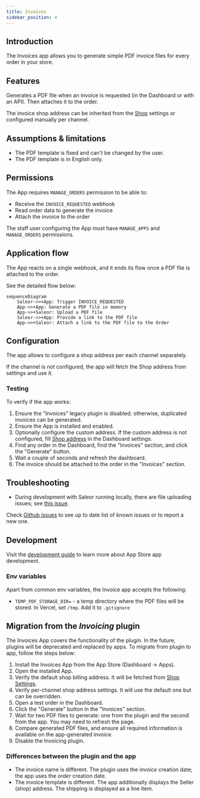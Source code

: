 ```yaml
---
title: Invoices
sidebar_position: 4
---
```



<AppMetadata
  minSaleorVersion="3.10"
  roadmapUrl="https://github.com/saleor/apps/labels/App%3A%20Invoices"
  githubUrl="https://github.com/saleor/apps/tree/main/apps/invoices"
/>

## Introduction

The Invoices app allows you to generate simple PDF invoice files for every order in your store.

## Features

Generates a PDF file when an invoice is requested (in the Dashboard or with an API). Then attaches it to the order.

The invoice shop address can be inherited from the [Shop](../../../api-storefront/miscellaneous/objects/shop) settings or configured manually per channel.

## Assumptions & limitations

- The PDF template is fixed and can't be changed by the user.
- The PDF template is in English only.

## Permissions

The App requires `MANAGE_ORDERS` permission to be able to:

- Receive the `INVOICE_REQUESTED` webhook
- Read order data to generate the invoice
- Attach the invoice to the order

The staff user configuring the App must have `MANAGE_APPS` and `MANAGE_ORDERS` permissions.

## Application flow

The App reacts on a single webhook, and it ends its flow once a PDF file is attached to the order.

See the detailed flow below:

```mermaid
sequenceDiagram
    Saleor->>+App: Trigger INVOICE_REQUESTED
    App->>+App: Generate a PDF file in memory
    App->>+Saleor: Upload a PDF file
    Saleor->>+App: Provide a link to the PDF file
    App->>+Saleor: Attach a link to the PDF file to the Order
```

## Configuration

The app allows to configure a shop address per each channel separately.

If the channel is not configured, the app will fetch the Shop address from settings and use it.

### Testing

To verify if the app works:

1. Ensure the "Invoices" legacy plugin is disabled; otherwise, duplicated invoices can be generated.
2. Ensure the App is installed and enabled.
3. Optionally configure the custom address. If the custom address is not configured, fill [Shop address](../../../api-storefront/miscellaneous/objects/shop) in the Dashboard settings.
4. Find any order in the Dashboard, find the "Invoices" section, and click the "Generate" button.
5. Wait a couple of seconds and refresh the dashboard.
6. The invoice should be attached to the order in the "Invoices" section.

## Troubleshooting

- During development with Saleor running locally, there are file uploading issues; see [this issue](https://github.com/saleor/apps/issues/285).

Check [Github issues](https://github.com/saleor/apps/labels/App%3A%20Invoices) to see up to date list of known issues or to report a new one.

## Development

Visit the [development guide](../../extending/apps/developing-apps/app-examples) to learn more about App Store app development.

### Env variables

Apart from common env variables, the Invoice app accepts the following:

- `TEMP_PDF_STORAGE_DIR=` - a temp directory where the PDF files will be stored. In Vercel, set `/tmp`. Add it to `.gitignore`

## Migration from the _Invoicing_ plugin

The Invoices App covers the functionality of the plugin. In the future, plugins will be deprecated and replaced by apps. To migrate from plugin to app, follow the steps below:

1. Install the Invoices App from the App Store (Dashboard -> Apps).
2. Open the installed App.
3. Verify the default shop billing address. It will be fetched from [Shop Settings](../../../api-storefront/miscellaneous/objects/shop).
4. Verify per-channel shop address settings. It will use the default one but can be overridden.
5. Open a test order in the Dashboard.
6. Click the "Generate" button in the "Invoices" section.
7. Wait for two PDF files to generate: one from the plugin and the second from the app. You may need to refresh the page.
8. Compare generated PDF files, and ensure all required information is available on the app-generated invoice.
9. Disable the Invoicing plugin.

### Differences between the plugin and the app

- The invoice name is different. The plugin uses the _invoice_ creation date; the app uses the _order_ creation date.
- The invoice template is different. The app additionally displays the Seller (shop) address. The shipping is displayed as a line item.

